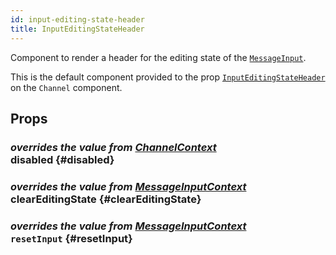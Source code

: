 ```yaml
---
id: input-editing-state-header
title: InputEditingStateHeader
---
```



Component to render a header for the editing state of the [`MessageInput`](./message_input.mdx).

This is the default component provided to the prop [`InputEditingStateHeader`](../core-components/channel.mdx#inputeditingstateheader) on the `Channel` component.

## Props

### <div class="label description">_overrides the value from [ChannelContext](../contexts/channel_context.mdx#disabled)_</div> disabled {#disabled}

<Disabled />

### <div class="label description">_overrides the value from [MessageInputContext](../contexts/message_input_context.mdx#cleareditingstate)_</div> clearEditingState {#clearEditingState}

<ClearEditingState />

### <div class="label description">_overrides the value from [MessageInputContext](../contexts/message_input_context.mdx#resetinput)_</div> `resetInput` {#resetInput}

<ResetInput />
